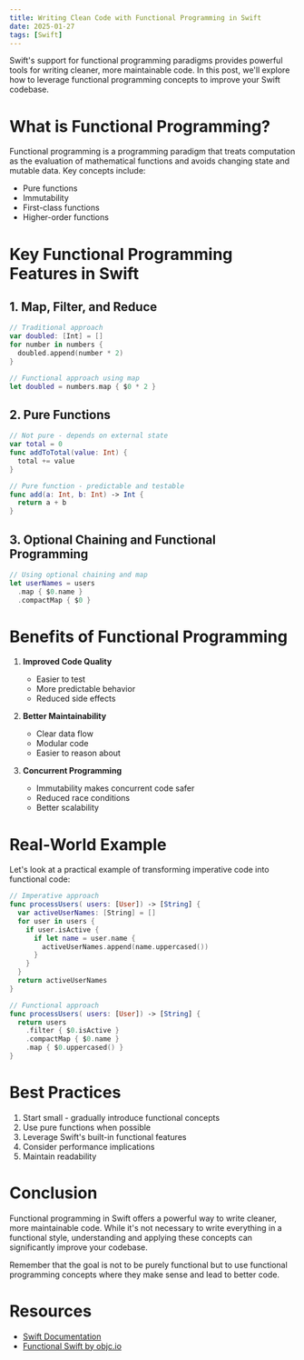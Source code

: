 ```yaml
---
title: Writing Clean Code with Functional Programming in Swift
date: 2025-01-27
tags: [Swift]
---
```


Swift's support for functional programming paradigms provides powerful tools for writing cleaner, more maintainable code. In this post, we'll explore how to leverage functional programming concepts to improve your Swift codebase.

# What is Functional Programming?

Functional programming is a programming paradigm that treats computation as the evaluation of mathematical functions and avoids changing state and mutable data. Key concepts include:

- Pure functions
- Immutability
- First-class functions
- Higher-order functions

# Key Functional Programming Features in Swift

## 1. Map, Filter, and Reduce

```swift
// Traditional approach
var doubled: [Int] = []
for number in numbers {
  doubled.append(number * 2)
}

// Functional approach using map
let doubled = numbers.map { $0 * 2 }
```

## 2. Pure Functions

```swift
// Not pure - depends on external state
var total = 0
func addToTotal(value: Int) {
  total += value
}

// Pure function - predictable and testable
func add(a: Int, b: Int) -> Int {
  return a + b
}
```

## 3. Optional Chaining and Functional Programming

```swift
// Using optional chaining and map
let userNames = users
  .map { $0.name }
  .compactMap { $0 }
```

# Benefits of Functional Programming

1. **Improved Code Quality**

   - Easier to test
   - More predictable behavior
   - Reduced side effects

2. **Better Maintainability**

   - Clear data flow
   - Modular code
   - Easier to reason about

3. **Concurrent Programming**
   - Immutability makes concurrent code safer
   - Reduced race conditions
   - Better scalability

# Real-World Example

Let's look at a practical example of transforming imperative code into functional code:

```swift
// Imperative approach
func processUsers( users: [User]) -> [String] {
  var activeUserNames: [String] = []
  for user in users {
    if user.isActive {
      if let name = user.name {
        activeUserNames.append(name.uppercased())
      }
    }
  }
  return activeUserNames
}

// Functional approach
func processUsers( users: [User]) -> [String] {
  return users
    .filter { $0.isActive }
    .compactMap { $0.name }
    .map { $0.uppercased() }
}
```

# Best Practices

1. Start small - gradually introduce functional concepts
2. Use pure functions when possible
3. Leverage Swift's built-in functional features
4. Consider performance implications
5. Maintain readability

# Conclusion

Functional programming in Swift offers a powerful way to write cleaner, more maintainable code. While it's not necessary to write everything in a functional style, understanding and applying these concepts can significantly improve your codebase.

Remember that the goal is not to be purely functional but to use functional programming concepts where they make sense and lead to better code.

# Resources

- [Swift Documentation](https://docs.swift.org)
- [Functional Swift by objc.io](https://www.objc.io/books/functional-swift/)
